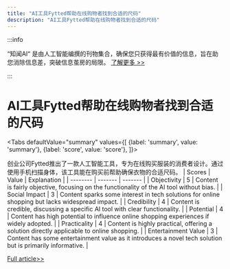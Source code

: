 ```yaml
---
title: "AI工具Fytted帮助在线购物者找到合适的尺码"
description: "AI工具Fytted帮助在线购物者找到合适的尺码"
---
```



:::info

“知闻AI“ 是由人工智能编撰的刊物集合，确保您只获得最有价值的信息，旨在助您消除信息差，突破信息茧房的局限。  [了解更多 >>](/zh-Hans/docs/guides)

:::

# AI工具Fytted帮助在线购物者找到合适的尺码


<Tabs
	defaultValue="summary"
	values={[
	{label: 'summary', value: 'summary'},
	{label: 'score', value: 'score'},
]}>
<TabItem value="summary">


创业公司Fytted推出了一款人工智能工具，专为在线购买服装的消费者设计。通过使用手机扫描身体，该工具能在购买前帮助确保衣物的合适尺码。
</TabItem>
<TabItem value="score">
	| Scores     | Value   | Explanation |
	| -------- | ------- | ------- |
	| Objectivity  | 5    | Content is fairly objective, focusing on the functionality of the AI tool without bias.    |
	| Social Impact | 3     | Content sparks some interest in tech solutions for online shopping but lacks widespread impact.    |
	| Credibility    | 4    | Content is credible, discussing a specific AI tool with clear functionality.    |
	| Potential    | 4    | Content has high potential to influence online shopping experiences if widely adopted.    |
	| Practicality    | 4    | Content is highly practical, offering a solution directly applicable to online shopping.    |
	| Entertainment Value    | 3    | Content has some entertainment value as it introduces a novel tech solution but is primarily informative.    |
</TabItem>
</Tabs>

[Full article>>](https://www.cnet.com/tech/services-and-software/buying-clothes-online-this-ai-tool-could-help-you-get-the-right-fit/#ftag=CAD590a51e)
